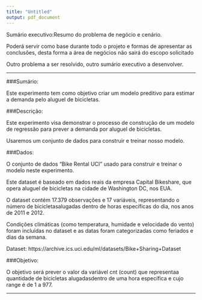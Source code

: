 ---
title: "Untitled"
output: pdf_document
---

Sumário executivo:Resumo do problema de negócio e cenário.

Poderá servir como base durante todo o projeto e formas de apresentar as conclusões, desta forma a área de negócios não sairá do escopo solicitado

Outro problema a ser resolvido, outro sumário executivo a desenvolver. 

-----------------------------------------------------------------------------------------------------------------------

###Sumário:

Este experimento  tem  como  objetivo  criar  um  modelo  preditivo  para estimar a demanda pelo aluguel de bicicletas.



###Descrição:

Este experimento visa demonstrar o processo de construção de um modelo de  regressão  para  prever  a  demanda  por  aluguel  de  bicicletas.  

Usaremos  um conjunto de dados para construir e treinar nosso modelo.



###Dados:

O conjunto de dados “Bike Rental UCI”  usado para construir e treinar o modelo neste experimento. 

Este dataset é baseado em dados reais da empresa Capital Bikeshare, que opera aluguel de bicicletas na cidade de Washington DC, nos EUA.

O  dataset  contém  17.379  observações  e 17  variáveis,  representando  o número de bicicletasalugadas dentro de horas específicas do dia, nos anos de 2011 e 2012. 

Condições climáticas (como temperatura, humidade e velocidade do vento) foram incluídas no dataset e as datas foram categorizadas como feriados e dias da semana.

Dataset: https://archive.ics.uci.edu/ml/datasets/Bike+Sharing+Dataset



###Objetivo:

O  objetivo  será  prever  o  valor  da  variável  cnt  (count) que representaa quantidade de bicicletas alugadasdentro de uma hora específica e cujo range é de 1 a 977.

-----------------------------------------------------------------------------------------------------------------------
